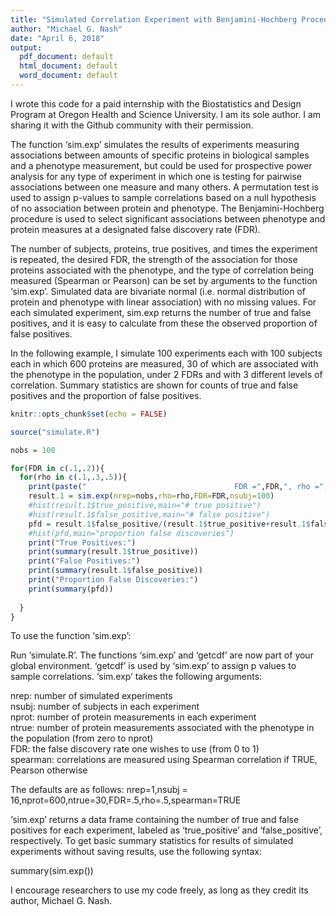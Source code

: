 ---
title: "Simulated Correlation Experiment with Benjamini-Hochberg Procedure"
author: "Michael G. Nash"
date: "April 6, 2018"
output:
  pdf_document: default
  html_document: default
  word_document: default
---

I wrote this code for a paid internship with the Biostatistics and Design Program at Oregon Health and Science University. I am its sole author. I am sharing it with the Github community with their permission.

The function 'sim.exp' simulates the results of experiments measuring associations between amounts of specific proteins in biological samples and a phenotype measurement, but could be used for prospective power analysis for any type of experiment in which one is testing for pairwise associations between one measure and many others. A permutation test is used to assign p-values to sample correlations based on a null hypothesis of no association between protein and phenotype. The Benjamini-Hochberg procedure is used to select significant associations between phenotype and protein measures at a designated false discovery rate (FDR). 

The number of subjects, proteins, true positives, and times the experiment is repeated, the desired FDR, the strength of the association for those proteins associated with the phenotype, and the type of correlation being measured (Spearman or Pearson) can be set by arguments to the function 'sim.exp'. Simulated data are bivariate normal (i.e. normal distribution of protein and phenotype with linear association) with no missing values. For each simulated experiment, sim.exp returns the number of true and false positives, and it is easy to calculate from these the observed proportion of false positives.

In the following example, I simulate 100 experiments each with 100 subjects each in which 600 proteins are measured, 30 of which are associated with the phenotype in the population, under 2 FDRs and with 3 different levels of correlation. Summary statistics are shown for counts of true and false positives and the proportion of false positives.

```{r setup,include=FALSE}
knitr::opts_chunk$set(echo = FALSE)
```
``` {r, echo=FALSE}

source("simulate.R")

nobs = 100

for(FDR in c(.1,.2)){
  for(rho in c(.1,.3,.5)){
    print(paste("                                 FDR =",FDR,", rho =",rho))
    result.1 = sim.exp(nrep=nobs,rho=rho,FDR=FDR,nsubj=100)
    #hist(result.1$true_positive,main="# true positive")
    #hist(result.1$false_positive,main="# false positive")
    pfd = result.1$false_positive/(result.1$true_positive+result.1$false_positive)
    #hist(pfd,main="proportion false discoveries")
    print("True Positives:")
    print(summary(result.1$true_positive))
    print("False Positives:")
    print(summary(result.1$false_positive))
    print("Proportion False Discoveries:")
    print(summary(pfd))
    
  }
}
```

To use the function 'sim.exp': 

Run 'simulate.R'. The functions 'sim.exp' and 'getcdf' are now part of your global environment. 'getcdf' is used by 'sim.exp' to assign p values to sample correlations. 'sim.exp' takes the following arguments:

nrep: number of simulated experiments  
nsubj: number of subjects in each experiment  
nprot: number of protein measurements in each experiment  
ntrue: number of protein measurements associated with the phenotype in the population (from zero to nprot)  
FDR: the false discovery rate one wishes to use (from 0 to 1)  
spearman: correlations are measured using Spearman correlation if TRUE, Pearson otherwise  

The defaults are as follows: nrep=1,nsubj = 16,nprot=600,ntrue=30,FDR=.5,rho=.5,spearman=TRUE

'sim.exp' returns a data frame containing the number of true and false positives for each experiment, labeled as 'true_positive' and 'false_positive', respectively. To get basic summary statistics for results of simulated experiments without saving results, use the following syntax:

summary(sim.exp())

I encourage researchers to use my code freely, as long as they credit its author, Michael G. Nash.